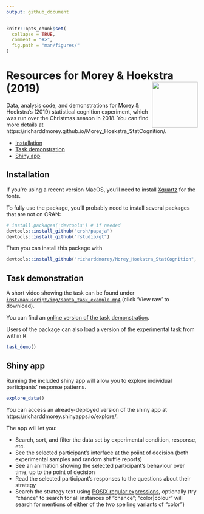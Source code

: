 ```yaml
---
output: github_document
---
```


<!-- README.md is generated from README.Rmd. Please edit that file -->

```r
knitr::opts_chunk$set(
  collapse = TRUE,
  comment = "#>",
  fig.path = "man/figures/"
)
```

# Resources for Morey & Hoekstra (2019) <img src="man/figures/logo.png" align="right" alt="" width="120" />

Data, analysis code, and demonstrations for Morey & Hoekstra's (2019) statistical cognition experiment, which was run over the Christmas season in 2018. You can find more details at https://richarddmorey.github.io/Morey_Hoekstra_StatCognition/.


* [Installation](#installation)
* [Task demonstration](#task-demonstration)
* [Shiny app](#shiny-app)

## Installation 

If you're using a recent version MacOS, you'll need to install [Xquartz](https://www.xquartz.org/index.html) for the fonts.

To fully use the package, you'll probably need to install several packages that are not on CRAN:

``` r
# install.packages('devtools') # if needed
devtools::install_github("crsh/papaja")
devtools::install_github("rstudio/gt")
```

Then you can install this package with

``` r
devtools::install_github("richarddmorey/Morey_Hoekstra_StatCognition", build_vignettes = TRUE, dependencies = TRUE)
```

## Task demonstration

A short video showing the task can be found under [`inst/manuscript/img/santa_task_example.mp4`](https://github.com/richarddmorey/Morey_Hoekstra_StatCognition/blob/master/inst/manuscript/img/santa_task_example.mp4)  (click 'View raw' to download).

You can find an [online version of the task demonstration](https://richarddmorey.github.io/Morey_Hoekstra_StatCognition/articles/task_demo.html).

Users of the package can also load a version of the experimental task from within R:

``` r
task_demo()
```

## Shiny app

Running the included shiny app will allow you to explore individual participants' response patterns.

``` r
explore_data()
```
You can access an already-deployed version of the shiny app at https://richarddmorey.shinyapps.io/explore/.

The app will let you:

* Search, sort, and filter the data set by experimental condition, response, etc.
* See the selected participant's interface at the poiint of decision (both experimental samples and random shuffle reports)
* See an animation showing the selected participant's behaviour over time, up to the point of decision
* Read the selected participant's responses to the questions about their strategy
* Search the strategy text using [POSIX regular expressions](https://stat.ethz.ch/R-manual/R-devel/library/base/html/regex.html), optionally (try "chance" to search for all instances of "chance"; "color|colour" will search for mentions of either of the two spelling variants of "color")





